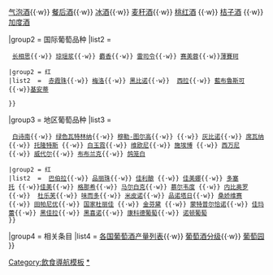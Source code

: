 {{Navbox
|name   = 葡萄酒
|title  = [[葡萄酒]]
|state  = {{{state|autocollapse}}}

|group1 = 葡萄酒类型
|list1  = [[餐酒|佐餐酒]]{{·w}} [[气泡酒]]{{·w}} [[餐后酒]]{{·w}} [[冰酒]]{{·w}} [[麦秆酒]]{{·w}} [[桃红葡萄酒|桃红酒]] {{·w}} [[桔子酒]] {{·w}} [[加度酒]]

|group2 = 国际葡萄品种
|list2  =
 {{navbox subgroup
 |group1 = 白
 |list1  = {{nowrap begin}} [[霞多丽]]{{·w}} [[长相思葡萄酒|长相思]]{{·w}} [[琼瑶浆]]{{·w}} [[麝香葡萄|麝香]]{{·w}} [[雷司令]]{{·w}} [[赛美蓉]]{{·w}}[[普罗赛柯|薄賽珂]]

 |group2 = 红
 |list2  = {{nowrap begin}} [[赤霞珠]]{{·w}} [[梅洛葡萄|梅洛]]{{·w}} [[黑比诺]]{{·w}}  [[西拉葡萄|西拉]]{{·w}} [[藍布魯斯可]]{{·w}}[[基安蒂酒|基安蒂]]

 }}

|group3 = 地区葡萄品种
|list3  = 
 {{navbox subgroup
 |group1 = 白
 |list1  = {{nowrap begin}} [[阿瓦里诺]]{{·w}} [[白诗南]]{{·w}} [[绿色瓦特林纳]]{{·w}} [[穆勒-图尔高]]{{·w}} {{link-en|白比诺|Pinot blanc}}{{·w}} [[灰比诺]]{{·w}} [[席瓦纳]]{{·w}} [[托隆特斯]] {{·w}} [[白玉霓]]{{·w}} [[维欧尼]]{{·w}} [[施埃博]] {{·w}} [[西万尼]]{{·w}} [[威代尔]]{{·w}} [[布布兰克]]{{·w}} [[鸽笼白]]

 |group2 = 红
 |list2  = {{nowrap begin}} [[巴伯拉]]{{·w}} [[品丽珠]]{{·w}} [[佳利酿]] {{·w}} [[佳美娜]]{{·w}} [[多塞托]] {{·w}}[[佳美]]{{·w}} [[格那希]]{{·w}} [[马尔贝克|马尔白克]]{{·w}} [[慕尔韦度]] {{·w}} [[内比奥罗]]{{·w}}  [[杜乐芙]]{{·w}} [[味而多]]{{·w}} [[米皮诺]]{{·w}} [[品诺塔日]]{{·w}} [[桑娇维赛]]{{·w}} [[田帕尼优]]{{·w}} [[国家杜丽佳]] {{·w}} [[金芬黛]] {{·w}} [[蒙特普尔恰诺]]{{·w}} [[佳玛蕾]]{{·w}} [[黑佳拉]]{{·w}} [[黑喜诺]]{{·w}} [[康科德葡萄]]{{·w}} [[诺顿葡萄]]
 }}

|group4 = 相关条目
|list4  = [[各国葡萄酒产量列表]]{{·w}} [[葡萄酒分级]]{{·w}} [[葡萄园]]
}}<noinclude>
[[Category:飲食導航模板]]
[[Category:葡萄酒|*]]
</noinclude>